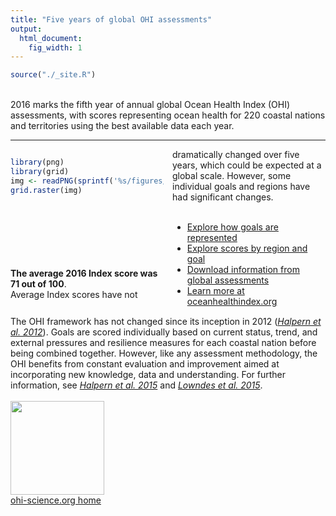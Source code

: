 ```yaml
---
title: "Five years of global OHI assessments"
output:
  html_document:
    fig_width: 1
---
```


```r
source("./_site.R")
```

<!---From http://stackoverflow.com/questions/31753897/2-column-section-in-r-markdown:
Put in your css file or directly in rmarkdown--->
<style>
  .col2 {
    columns: 2 200px;         /* number of columns and width in pixels*/
    -webkit-columns: 2 200px; /* chrome, safari */
    -moz-columns: 2 200px;    /* firefox */
  }
</style>

<br>
2016 marks the fifth year of annual global Ocean Health Index (OHI) assessments, with scores representing ocean health for 220 coastal nations and territories using the best available data each year.  

----

<div class="col2">
```r
library(png)
library(grid)
img <- readPNG(sprintf('%s/figures/FlowerPlots/flower_GLOBAL_2016.png', dir_report))
grid.raster(img)
```
<br>
<br>
<br>
<br>
<br>
<br>
**The average 2016 Index score was 71 out of 100**.  
Average Index scores have not dramatically changed over five years, which could be expected at a global scale. However, some individual goals and regions have had significant changes.   
<br> 

- [Explore how goals are represented](http://ohi-science.org/ohi-global/goals)    
- [Explore scores by region and goal](http://ohi-science.org/ohi-global/scores)    
- [Download information from global assessments](http://ohi-science.org/ohi-global/download) 
- [Learn more at oceanhealthindex.org](http://www.oceanhealthindex.org/)
</div>

The OHI framework has not changed since its inception in 2012 ([*Halpern et al. 2012*](http://www.nature.com/nature/journal/v488/n7413/full/nature11397.html)). Goals are scored individually based on current status, trend, and external pressures and resilience measures for each coastal nation before being combined together. However, like any assessment methodology, the OHI benefits from constant evaluation and improvement aimed at incorporating new knowledge, data and understanding. For further information, see [*Halpern et al. 2015*](http://journals.plos.org/plosone/article?id=10.1371/journal.pone.0117863) and [*Lowndes et al. 2015*](https://peerj.com/articles/1503).
<br>
<br>
[<img src="https://docs.google.com/drawings/d/1633uvIYgsBhiKBddQAaTlvYDJgOK1uiDB6wkooNyhFc/pub?w=576&h=288" width="150px">](http://ohi-science.org)  
[ohi-science.org home](http://ohi-science.org)

<!--- TODO:
Show a static map of 2016 scores instead of the regions. 

Explore more on the Data Explorer page
Download on the download page...
--->
